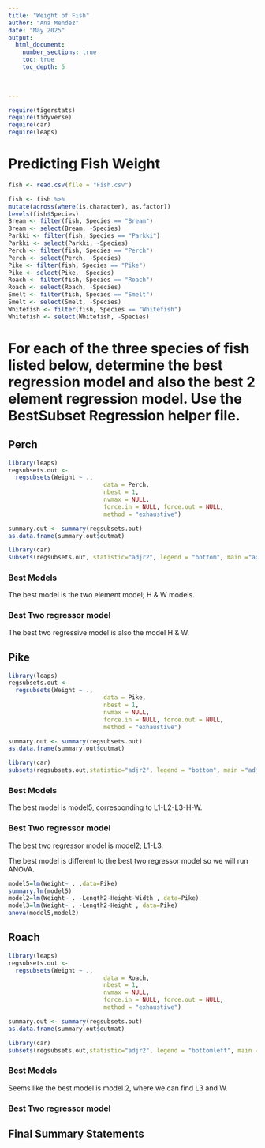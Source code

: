 ```yaml
---
title: "Weight of Fish"
author: "Ana Mendez"
date: "May 2025"  
output: 
  html_document:
    number_sections: true
    toc: true
    toc_depth: 5

 
    
---
```



```r
require(tigerstats)
require(tidyverse)
require(car)
require(leaps)
```

# Predicting Fish Weight
```r
fish <- read.csv(file = "Fish.csv")
```

```r
 
fish <- fish %>%
mutate(across(where(is.character), as.factor))
levels(fish$Species)
Bream <- filter(fish, Species == "Bream")
Bream <- select(Bream, -Species) 
Parkki <- filter(fish, Species == "Parkki")
Parkki <- select(Parkki, -Species) 
Perch <- filter(fish, Species == "Perch")
Perch <- select(Perch, -Species) 
Pike <- filter(fish, Species == "Pike")
Pike <- select(Pike, -Species) 
Roach <- filter(fish, Species == "Roach")
Roach <- select(Roach, -Species) 
Smelt <- filter(fish, Species == "Smelt")
Smelt <- select(Smelt, -Species) 
Whitefish <- filter(fish, Species == "Whitefish")
Whitefish <- select(Whitefish, -Species) 
```

# For each of the three species of fish listed below, determine the best regression model and also the best 2 element regression model. Use the BestSubset Regression helper file.


## Perch

```r
library(leaps)
regsubsets.out <-
  regsubsets(Weight ~ .,
                           data = Perch,
                           nbest = 1,
                           nvmax = NULL,
                           force.in = NULL, force.out = NULL,
                           method = "exhaustive")

summary.out <- summary(regsubsets.out)
as.data.frame(summary.out$outmat)
```

```r
library(car)
subsets(regsubsets.out, statistic="adjr2", legend = "bottom", main ="adjr2")
```


### Best Models

The best model is the two element model; H & W models.


### Best Two regressor model
The best two regressive model is also the model H & W.

## Pike

```r
library(leaps)
regsubsets.out <-
  regsubsets(Weight ~ .,
                           data = Pike,
                           nbest = 1,
                           nvmax = NULL,
                           force.in = NULL, force.out = NULL,
                           method = "exhaustive")

summary.out <- summary(regsubsets.out)
as.data.frame(summary.out$outmat)
```
```r
library(car)
subsets(regsubsets.out,statistic="adjr2", legend = "bottom", main ="adjr2")
```


### Best Models

The best model is model5, corresponding to L1-L2-L3-H-W.

### Best Two regressor model

The best two regressor model is model2; L1-L3.

The best model is different to the best two regressor model so we will run ANOVA.

```r
model5=lm(Weight~ . ,data=Pike)
summary.lm(model5)
model2=lm(Weight~ . -Length2-Height-Width , data=Pike)
model3=lm(Weight~ . -Length2-Height , data=Pike)
anova(model5,model2)
```


## Roach

```r
library(leaps)
regsubsets.out <-
  regsubsets(Weight ~ .,
                           data = Roach,
                           nbest = 1,
                           nvmax = NULL,
                           force.in = NULL, force.out = NULL,
                           method = "exhaustive")

summary.out <- summary(regsubsets.out)
as.data.frame(summary.out$outmat)
```

```r
library(car)
subsets(regsubsets.out,statistic="adjr2", legend = "bottomleft", main ="adjr2")
```


### Best Models

Seems like the best model is model 2, where we can find L3 and W.

### Best Two regressor model

## Final Summary Statements


